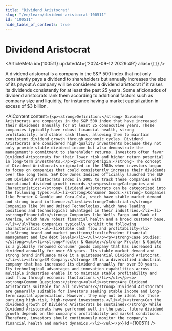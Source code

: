 ```yaml
---
title: "Dividend Aristocrat"
slug: "/en/learn/dividend-aristocrat-100511"
id: "100511"
hide_table_of_contents: true
---
```



# Dividend Aristocrat

<ArticleMeta id={100511} updatedAt={'2024-09-12 20:29:49'} alias={`[]`} />
<div className='border-solid border-b border-t-0 my-4 border-[var(--ifm-color-gray-300)]' />

A dividend aristocrat is a company in the S&P 500 index that not only consistently pays a dividend to shareholders but annually increases the size of its payout.A company will be considered a dividend aristocrat if it raises its dividends consistently for at least the past 25 years. Some aficionados of dividend aristocrats rank them according to additional factors such as company size and liquidity, for instance having a market capitalization in excess of $3 billion.

<AIContent content={`<p><strong>Definition:</strong> Dividend Aristocrats are companies in the S&P 500 index that have increased their dividends annually for at least 25 consecutive years. These companies typically have robust financial health, strong profitability, and stable cash flows, allowing them to maintain consistent dividend growth through economic cycles. Dividend Aristocrats are considered high-quality investments because they not only provide stable dividend income but also demonstrate the management's commitment to shareholder returns. Investors often favor Dividend Aristocrats for their lower risk and higher return potential in long-term investments.</p><p><strong>Origin:</strong> The concept of Dividend Aristocrats originated in the 1980s when investors began to focus on companies that could consistently increase their dividends over the long term. S&P Dow Jones Indices officially launched the S&P 500 Dividend Aristocrats Index in 2005 to track these companies with exceptional dividend growth records.</p><p><strong>Categories and Characteristics:</strong> Dividend Aristocrats can be categorized into the following types:<ul><li><strong>Consumer Goods:</strong> Companies like Procter & Gamble and Coca-Cola, which have stable market demand and strong brand influence.</li><li><strong>Industrial:</strong> Companies like 3M and United Technologies, which have leading positions and technological advantages in their industries.</li><li><strong>Financial:</strong> Companies like Wells Fargo and Bank of America, which have robust financial health and a broad customer base.</li></ul>These companies typically exhibit the following characteristics:<ul><li>Stable cash flow and profitability</li><li>Strong brand and market position</li><li>Prudent financial management and low debt levels</li></ul></p><p><strong>Case Studies:</strong><ul><li><strong>Procter & Gamble:</strong> Procter & Gamble is a globally renowned consumer goods company that has increased its dividend annually for over 60 years. Its stable market demand and strong brand influence make it a quintessential Dividend Aristocrat.</li><li><strong>3M Company:</strong> 3M is a diversified industrial company that has increased its dividend annually for over 50 years. Its technological advantages and innovation capabilities across multiple industries enable it to maintain stable profitability and cash flow through economic fluctuations.</li></ul></p><p><strong>Common Questions:</strong><ul><li><strong>Are Dividend Aristocrats suitable for all investors?</strong> Dividend Aristocrats are generally suitable for investors seeking stable income and long-term capital appreciation. However, they may not be ideal for those pursuing high-risk, high-reward investments.</li><li><strong>Can the dividend growth of Dividend Aristocrats be sustained?</strong> While Dividend Aristocrats have performed well in the past, future dividend growth depends on the company's profitability and market conditions. Therefore, investors should continuously monitor the company's financial health and market dynamics.</li></ul></p>`} id={100511} />
